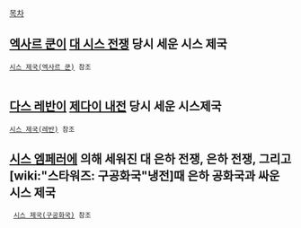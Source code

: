 [[목차]]

== [[엑사르 쿤]]이 [[대 시스 전쟁]] 당시 세운 시스 제국 ==
 [[시스 제국(엑사르 쿤)]] 참조
 
 
== [[다스 레반]]이 [[제다이 내전]] 당시 세운 시스제국 ==
 [[시스 제국(레반)]] 참조


== [[시스 엠페러]]에 의해 세워진  대 은하 전쟁, 은하 전쟁, 그리고 [wiki:"스타워즈: 구공화국"냉전]때 은하 공화국과 싸운 시스 제국 ==
  [[시스 제국(구공화국)]] 참조
